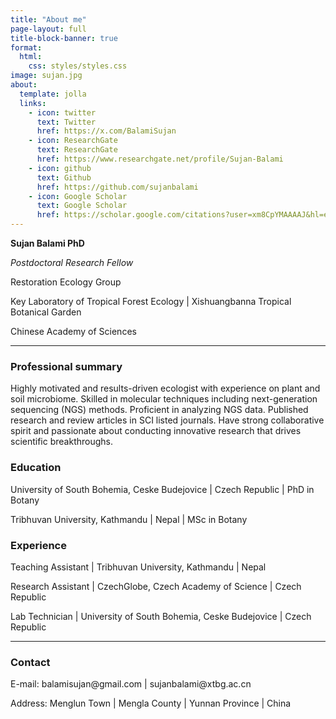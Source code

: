 ```yaml
---
title: "About me"
page-layout: full
title-block-banner: true
format: 
  html: 
    css: styles/styles.css
image: sujan.jpg
about:
  template: jolla
  links:
    - icon: twitter
      text: Twitter
      href: https://x.com/BalamiSujan
    - icon: ResearchGate
      text: ResearchGate
      href: https://www.researchgate.net/profile/Sujan-Balami
    - icon: github
      text: Github
      href: https://github.com/sujanbalami
    - icon: Google Scholar
      text: Google Scholar
      href: https://scholar.google.com/citations?user=xm8CpYMAAAAJ&hl=en
---
```


::: contact
**Sujan Balami PhD**

*Postdoctoral Research Fellow*

Restoration Ecology Group

Key Laboratory of Tropical Forest Ecology \| Xishuangbanna Tropical Botanical Garden

Chinese Academy of Sciences
:::

------------------------------------------------------------------------

::: about-extra
### Professional summary

Highly motivated and results-driven ecologist with experience on plant and soil microbiome. Skilled in molecular techniques including next-generation sequencing (NGS) methods. Proficient in analyzing NGS data. Published research and review articles in SCI listed journals. Have strong collaborative spirit and passionate about conducting innovative research that drives scientific breakthroughs.

### Education

University of South Bohemia, Ceske Budejovice \| Czech Republic \| PhD in Botany

Tribhuvan University, Kathmandu \| Nepal \| MSc in Botany

### Experience

Teaching Assistant \| Tribhuvan University, Kathmandu \| Nepal

Research Assistant \| CzechGlobe, Czech Academy of Science \| Czech Republic

Lab Technician \| University of South Bohemia, Ceske Budejovice \| Czech Republic
:::

------------------------------------------------------------------------

::: contact2
### Contact

E-mail: balamisujan\@gmail.com \| sujanbalami\@xtbg.ac.cn

Address: Menglun Town \| Mengla County \| Yunnan Province \| China
:::